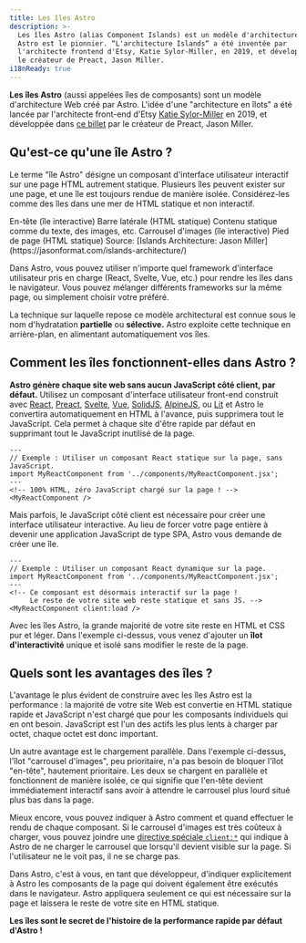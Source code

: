 ```yaml
---
title: Les îles Astro
description: >-
  Les îles Astro (alias Component Islands) est un modèle d'architecture web dont
  Astro est le pionnier. “L'architecture Islands“ a été inventée par
  l'architecte frontend d'Etsy, Katie Sylor-Miller, en 2019, et développée par
  le créateur de Preact, Jason Miller.
i18nReady: true
---
```




**Les îles Astro** (aussi appelées îles de composants) sont un modèle d'architecture Web créé par Astro. L'idée d'une "architecture en îlots" a été lancée par l'architecte front-end d'Etsy [Katie Sylor-Miller](https://twitter.com/ksylor) en 2019, et développée dans [ce billet](https://jasonformat.com/islands-architecture/) par le créateur de Preact, Jason Miller.

## Qu'est-ce qu'une île Astro ?

Le terme "île Astro" désigne un composant d'interface utilisateur interactif sur une page HTML autrement statique. Plusieurs îles peuvent exister sur une page, et une île est toujours rendue de manière isolée. Considérez-les comme des îles dans une mer de HTML statique et non interactif.

<IslandsDiagram>
    <Fragment slot="headerApp">En-tête (île interactive)</Fragment>
    <Fragment slot="sidebarApp">Barre latérale (HTML statique)</Fragment>
    <Fragment slot="main">
        Contenu statique comme du texte, des images, etc.
    </Fragment>
    <Fragment slot="carouselApp">Carrousel d'images (île interactive)</Fragment>
    <Fragment slot="footer">Pied de page (HTML statique)</Fragment>
    <Fragment slot="source">Source: [Islands Architecture: Jason Miller](https://jasonformat.com/islands-architecture/)</Fragment>
</IslandsDiagram>

Dans Astro, vous pouvez utiliser n'importe quel framework d'interface utilisateur pris en charge (React, Svelte, Vue, etc.) pour rendre les îles dans le navigateur. Vous pouvez mélanger différents frameworks sur la même page, ou simplement choisir votre préféré.

La technique sur laquelle repose ce modèle architectural est connue sous le nom d'hydratation **partielle** ou **sélective.** Astro exploite cette technique en arrière-plan, en alimentant automatiquement vos îles. 

## Comment les îles fonctionnent-elles dans Astro ?

**Astro génère chaque site web sans aucun JavaScript côté client, par défaut.** Utilisez un composant d'interface utilisateur front-end construit avec [React](https://reactjs.org/), [Preact](https://preactjs.com/), [Svelte](https://svelte.dev/), [Vue](https://vuejs.org/), [SolidJS](https://www.solidjs.com/), [AlpineJS](https://alpinejs.dev/), ou [Lit](https://lit.dev/) et Astro le convertira automatiquement en HTML à l'avance, puis supprimera tout le JavaScript. Cela permet à chaque site d'être rapide par défaut en supprimant tout le JavaScript inutilisé de la page.

```astro title="src/pages/index.astro" ins="client:load"
---
// Exemple : Utiliser un composant React statique sur la page, sans JavaScript.
import MyReactComponent from '../components/MyReactComponent.jsx';
---
<!-- 100% HTML, zéro JavaScript chargé sur la page ! -->
<MyReactComponent />
```

Mais parfois, le JavaScript côté client est nécessaire pour créer une interface utilisateur interactive. Au lieu de forcer votre page entière à devenir une application JavaScript de type SPA, Astro vous demande de créer une île.

```astro title="src/pages/index.astro" ins="client:load"
---
// Exemple : Utiliser un composant React dynamique sur la page.
import MyReactComponent from '../components/MyReactComponent.jsx';
---
<!-- Ce composant est désormais interactif sur la page ! 
     Le reste de votre site web reste statique et sans JS. -->
<MyReactComponent client:load />
```

Avec les îles Astro, la grande majorité de votre site reste en HTML et CSS pur et léger. Dans l'exemple ci-dessus, vous venez d'ajouter un **îlot d'interactivité** unique et isolé sans modifier le reste de la page.

## Quels sont les avantages des îles ?

L'avantage le plus évident de construire avec les îles Astro est la performance : la majorité de votre site Web est convertie en HTML statique rapide et JavaScript n'est chargé que pour les composants individuels qui en ont besoin. JavaScript est l'un des actifs les plus lents à charger par octet, chaque octet est donc important.

Un autre avantage est le chargement parallèle. Dans l'exemple ci-dessus, l'îlot "carrousel d'images", peu prioritaire, n'a pas besoin de bloquer l'îlot "en-tête", hautement prioritaire. Les deux se chargent en parallèle et fonctionnent de manière isolée, ce qui signifie que l'en-tête devient immédiatement interactif sans avoir à attendre le carrousel plus lourd situé plus bas dans la page.

Mieux encore, vous pouvez indiquer à Astro comment et quand effectuer le rendu de chaque composant. Si le carrousel d'images est très coûteux à charger, vous pouvez joindre une [directive spéciale `client:*`](/fr/reference/directives-reference/#client-directives) qui indique à Astro de ne charger le carrousel que lorsqu'il devient visible sur la page. Si l'utilisateur ne le voit pas, il ne se charge pas.

Dans Astro, c'est à vous, en tant que développeur, d'indiquer explicitement à Astro les composants de la page qui doivent également être exécutés dans le navigateur. Astro appliquera seulement ce qui est nécessaire sur la page et laissera le reste de votre site en HTML statique. 

**Les îles sont le secret de l'histoire de la performance rapide par défaut d'Astro !**
